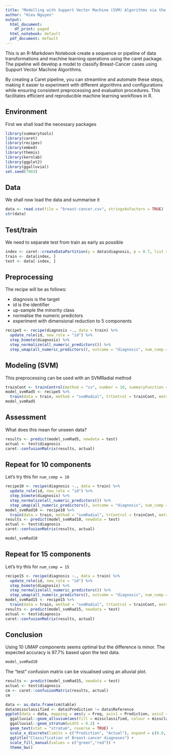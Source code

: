 ---
title: "Modelling with Support Vector Machine (SVM) Algorithms via the Caret Pipeline"
author: "Hieu Nguyen"
output:
  html_document:
    df_print: paged
  html_notebook: default
  pdf_document: default
---

This is an R-Markdown Notebook create a sequence or pipeline of data transformations and machine learning operations using the caret package. The pipeline will develop a model to classify Breast-Cancer cases using Support Vector Machine Algorithms.


By creating a Caret pipeline, you can streamline and automate these steps, making it easier to experiment with different algorithms and configurations while ensuring consistent preprocessing and evaluation procedures. This facilitates efficient and reproducible machine learning workflows in R.


## Environment

First we shall load the necessary packages
```{r include=FALSE}
library(summarytools)
library(caret)
library(recipes)
library(embed)
library(themis)
library(kernlab)
library(ggplot2)
library(ggalluvial)
set.seed(7903)
```

## Data
We shall now load the data and summarise it
```{r}
data <- read.csv(file = "breast-cancer.csv", stringsAsFactors = TRUE)
str(data)
```

## Test/train
We need to separate test from train as early as possible
```{r}
index <- caret::createDataPartition(y = data$diagnosis, p = 0.7, list = FALSE)
train <- data[index, ]
test <- data[-index, ]
```

## Preprocessing
The recipe will be as follows:

 * diagnosis is the target
 * id is the identifier
 * up-sample the minority class
 * normalise the numeric predictors 
 * experiment with dimensional reduction to 5 components
  
```{r}
recipe5 <- recipe(diagnosis ~., data = train) %>% 
  update_role(id, new_role = "id") %>% 
  step_bsmote(diagnosis) %>% 
  step_normalize(all_numeric_predictors()) %>% 
  step_umap(all_numeric_predictors(), outcome = "diagnosis", num_comp = 5)
```  

## Modeling (SVM)

This preprocessing can be used with an SVMRadial method
```{r}
trainCont <- trainControl(method = "cv", number = 10, summaryFunction = twoClassSummary, classProbs = TRUE)
model_svmRad5 <- recipe5 %>% 
  train(data = train, method = "svmRadial", trControl = trainCont, metric = "ROC")
model_svmRad5
```

## Assessment
What does this mean for unseen data?
```{r}
results <- predict(model_svmRad5, newdata = test)
actual <- test$diagnosis
caret::confusionMatrix(results, actual)
```

## Repeat for 10 components

Let's try this for `num_comp = 10`
```{r}
recipe10 <- recipe(diagnosis ~., data = train) %>% 
  update_role(id, new_role = "id") %>% 
  step_bsmote(diagnosis) %>% 
  step_normalize(all_numeric_predictors()) %>% 
  step_umap(all_numeric_predictors(), outcome = "diagnosis", num_comp = 10)
model_svmRad10 <- recipe10 %>% 
  train(data = train, method = "svmRadial", trControl = trainCont, metric = "ROC")
results <- predict(model_svmRad10, newdata = test)
actual <- test$diagnosis
caret::confusionMatrix(results, actual)
```  

```{r}
model_svmRad10
```


## Repeat for 15 components

Let's try this for `num_comp = 15`

```{r}
recipe15 <- recipe(diagnosis ~., data = train) %>% 
  update_role(id, new_role = "id") %>% 
  step_bsmote(diagnosis) %>% 
  step_normalize(all_numeric_predictors()) %>% 
  step_umap(all_numeric_predictors(), outcome = "diagnosis", num_comp = 15)
model_svmRad15 <- recipe15 %>% 
  train(data = train, method = "svmRadial", trControl = trainCont, metric = "ROC")
results <- predict(model_svmRad15, newdata = test)
actual <- test$diagnosis
caret::confusionMatrix(results, actual)
```  

## Conclusion

Using 10 UMAP components seems optimal but the difference is minor. The expected accuracy is 97.7% based upon the test data. 

```{r}
model_svmRad10
```



The "test" confusion matrix can be visualised using an alluvial plot.

```{r}
results <- predict(model_svmRad15, newdata = test)
actual <- test$diagnosis
cm <- caret::confusionMatrix(results, actual)
cm
```



```{r}
data <- as.data.frame(cm$table)
data$missclassified <- data$Prediction != data$Reference
ggplot(data = data, mapping = aes(y = Freq, axis1 = Prediction, axis2 = Reference, label = after_stat(stratum))) +
  ggalluvial::geom_alluvium(aes(fill = missclassified, colour = missclassified), show.legend = TRUE) +
  ggalluvial::geom_stratum(width = 0.2) +
  geom_text(stat = "stratum", reverse = TRUE) +
  scale_x_discrete(limits = c("Prediction", "Actual"), expand = c(0.0, 0.0)) +
  ggtitle("Classification of Breast-cancer diagnoses") +
  scale_fill_manual(values = c("green","red")) +
  theme_bw()
```
